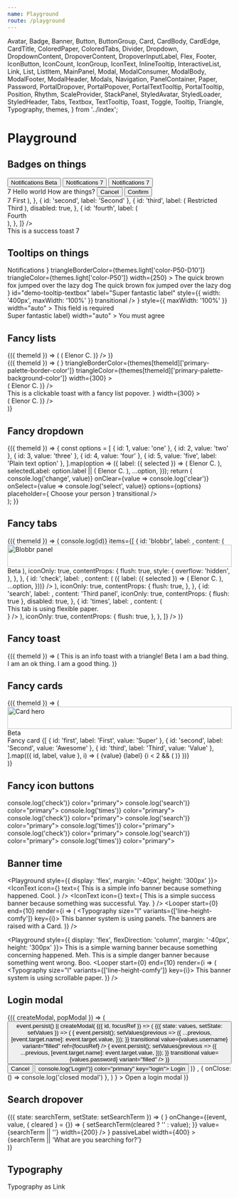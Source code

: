 ```yaml
---
name: Playground
route: /playground
---
```


  Avatar,
  Badge,
  Banner,
  Button,
  ButtonGroup,
  Card,
  CardBody,
  CardEdge,
  CardTitle,
  ColoredPaper,
  ColoredTabs,
  Divider,
  Dropdown,
  DropdownContent,
  DropoverContent,
  DropoverInputLabel,
  Flex,
  Footer,
  IconButton,
  IconCount,
  IconGroup,
  IconText,
  InlineTooltip,
  InteractiveList,
  Link,
  List,
  ListItem,
  MainPanel,
  Modal,
  ModalConsumer,
  ModalBody,
  ModalFooter,
  ModalHeader,
  Modals,
  Navigation,
  PanelContainer,
  Paper,
  Password,
  PortalDropover,
  PortalPopover,
  PortalTextTooltip,
  PortalTooltip,
  Position,
  Rhythm,
  ScaleProvider,
  StackPanel,
  StyledAvatar,
  StyledLoader,
  StyledHeader,
  Tabs,
  Textbox,
  TextTooltip,
  Toast,
  Toggle,
  Tooltip,
  Triangle,
  Typography,
  themes,
} from '../index';

# Playground

## Badges on things

<Playground>
  <ThemeWrapper>
    <Rhythm m={2}>
      <Button color="primary">
        <Flex wrap={false} inflexible direction="row" alignItems="center" justifyContent="center">
          Notifications
          <Rhythm ml={2}>
            <Badge shape="label" contrast>
              Beta
            </Badge>
          </Rhythm>
        </Flex>
      </Button>
      <Button color="primary">
        <Flex wrap={false} inflexible direction="row" alignItems="center" justifyContent="center">
          Notifications
          <Badge position="top-right" shape="count" color="warning">
            7
          </Badge>
        </Flex>
      </Button>
      <Button color="warning" weight="outline">
        <Flex wrap={false} inflexible direction="row" alignItems="center" justifyContent="center">
          Notifications
          <Badge position="top-right" shape="count" color="warning">
            7
          </Badge>
        </Flex>
      </Button>
    </Rhythm>
  </ThemeWrapper>
</Playground>

<div style="height: 50px" />

<Playground>
  <ThemeWrapper>
    <div style={{ width: '300px', height: '200px', maxWidth: '100%' }}>
      <Card hoverable raised full style={{ overflow: 'visible' }}>
        <Badge position="top-right" shape="count" color="warning">
          7
        </Badge>
        <Paper flexible color="secondary">
          <CardBody>
            <CardTitle>Hello world</CardTitle>
            <CardTitle variant="subtitle">How are things?</CardTitle>
          </CardBody>
        </Paper>
        <CardEdge>
          <ColoredPaper flexible colorId="P25" style={{ alignItems: 'flex-end', justifyContent: 'center' }}>
            <Rhythm m={2}>
              <ButtonGroup spacing="comfy">
                <Button contrast weight="text" key="cancel">
                  Cancel
                </Button>
                <Button contrast weight="outline" key="confirm">
                  Confirm
                </Button>
              </ButtonGroup>
            </Rhythm>
          </ColoredPaper>
        </CardEdge>
      </Card>
    </div>
  </ThemeWrapper>
</Playground>

<div style="height: 50px" />

<Playground>
  <ThemeWrapper>
    <Navigation
      animated
      selectedId="first"
      style={{ maxWidth: '200px' }}
      vertical
      items={[
        {
          id: 'first',
          label: (
            <Flex wrap={false} inflexible direction="row" alignItems="center" justifyContent="center">
              <Badge position="top-right" shape="count" color="warning">
                7
              </Badge>
              First
            </Flex>
          ),
        },
        { id: 'second', label: 'Second' },
        {
          id: 'third',
          label: (
            <Flex wrap={false} inflexible direction="row" alignItems="center" justifyContent="center">
              <Position location="right-center" variant="inside">
                <Rhythm ml={4}>
                  <Badge shape="label" color="primary">
                    Restricted
                  </Badge>
                </Rhythm>
              </Position>
              Third
            </Flex>
          ),
          disabled: true,
        },
        {
          id: 'fourth',
          label: (
            <div style={{ position: 'relative' }}>
              <Position location="right-center" variant="outside">
                <Rhythm ml={2}>
                  <Badge shape="marker" color="primary" />
                </Rhythm>
              </Position>
              Fourth
            </div>
          ),
        },
      ]}
    />
  </ThemeWrapper>
</Playground>

<div style="height: 50px" />

<Playground>
  <ThemeWrapper>
    <Toast id="demo-success-toast" title="Hello world" level="success" style={{ maxWidth: '100%' }}>
      This is a success toast
      <Badge position="top-right" shape="count" color="warning">
        7
      </Badge>
    </Toast>
  </ThemeWrapper>
</Playground>

## Tooltips on things

<Playground>
  <ThemeWrapper>
    <InlineTooltip
      hoverable={false}
      position="top-center"
      toggler={
        <Button color="warning" weight="outline">
          Notifications
        </Button>
      }
      triangleBorderColor={themes.light['color-P50-D10']}
      triangleColor={themes.light['color-P50']}
      width={250}
    >
      <ColoredPaper bordered style={{ borderRadius: '2px' }} colorId="P50" container="popover">
        <Typography as="div" size="s" variants="line-height-comfy">
          The quick brown fox jumped over the lazy dog The quick brown fox jumped over the lazy dog
        </Typography>
      </ColoredPaper>
    </InlineTooltip>
  </ThemeWrapper>
</Playground>

<div style="height: 50px" />

<Playground>
  <ThemeWrapper>
    <PortalTextTooltip
      hoverable={false}
      position="right-center"
      toggler={
        <Textbox
          clearable
          iconBefore={<SearchIcon />}
          id="demo-tooltip-textbox"
          label="Super fantastic label"
          style={{ width: '400px', maxWidth: '100%' }}
          transitional
        />
      }
      style={{ maxWidth: '100%' }}
      width="auto"
    >
      <Typography variants="no-wrap">This field is required</Typography>
    </PortalTextTooltip>
  </ThemeWrapper>
</Playground>

<div style="height: 50px" />

<Playground>
  <ThemeWrapper>
    <PortalTextTooltip
      position="left-center"
      toggler={<Toggle id="demo-tooltip-toggle">Super fantastic label</Toggle>}
      width="auto"
    >
      <Typography variants="no-wrap">You must agree</Typography>
    </PortalTextTooltip>
  </ThemeWrapper>
</Playground>

## Fancy lists

<Playground>
  <ThemeWrapper withThemeId>
    {({ themeId }) => (
      <List outline="shadowed" as="div" style={{ width: '300px', maxWidth: '100%' }}>
        <Looper
          start={0}
          end={5}
          render={i => (
            <ListItem
              key={i}
              disabled={i === 4}
              style={{ '--list-item-text-color': themes[themeId]['secondary-palette-text-color'] }}
            >
              <Flex direction="row" alignItems="center" justifyContent="flex-start">
                <Avatar
                  imgSrc="/public/images/avatar.jpg"
                  initials="EC"
                  style={{ border: `1px solid ${themes[themeId]['primary-palette-border-color']}` }}
                />
                <Rhythm mx={4}>
                  <Flex flexible>
                    <Typography weight="bold">Elenor C.</Typography>
                  </Flex>
                </Rhythm>
                <Typography color="accent-primary" variants="line-height-smash">
                  <CheckIcon scale="medium" />
                </Typography>
              </Flex>
            </ListItem>
          )}
        />
      </List>
    )}
  </ThemeWrapper>
</Playground>

<div style="height: 50px" />

<Playground>
  <ThemeWrapper withThemeId>
    {({ themeId }) => (
      <Flex direction="row" justifyContent="space-between" alignItems="center" wrap>
        <PortalTooltip
          height={200}
          initialVisible
          permanent
          position="right-center"
          toggler={<BlobbrIcon aria-label="Blobbr" size={40} />}
          triangleBorderColor={themes[themeId]['primary-palette-border-color']}
          triangleColor={themes[themeId]['primary-palette-background-color']}
          width={300}
        >
          <div
            className={cx(
              scrollbar['scrollbar--small'],
              scrollbar['scrollbar--primary'],
              scrollbar[`scrollbar--${themeId}`],
            )}
            style={{
              height: '200px',
              width: '300px',
              overflowY: 'auto',
              margin: '1px',
              boxShadow: themes[themeId]['box-shadow-10'],
            }}
          >
            <List outline="bordered" variant="primary" as="div">
              <Looper
                start={0}
                end={5}
                render={i => (
                  <ListItem
                    key={i}
                    disabled={i === 4}
                    style={{ '--list-item-text-color': themes[themeId]['secondary-palette-text-color'] }}
                  >
                    <Flex direction="row" alignItems="center" justifyContent="flex-start">
                      <Avatar
                        imgSrc="/public/images/avatar.jpg"
                        initials="EC"
                        style={{ border: `1px solid ${themes[themeId]['primary-palette-border-color']}` }}
                      />
                      <Rhythm mx={4}>
                        <Flex flexible>
                          <Typography weight="bold">Elenor C.</Typography>
                        </Flex>
                      </Rhythm>
                      <Typography color="accent-primary" variants="line-height-smash">
                        <CheckIcon scale="medium" />
                      </Typography>
                    </Flex>
                  </ListItem>
                )}
              />
            </List>
          </div>
        </PortalTooltip>
        <PortalPopover
          height={200}
          offset={{ vertical: -3 }}
          position="bottom-center"
          toggler={
            <Toast level="info" title="Hello world">
              This is a clickable toast with a fancy list popover.
            </Toast>
          }
          width={300}
        >
          <div
            className={cx(
              scrollbar['scrollbar--small'],
              scrollbar['scrollbar--primary'],
              scrollbar[`scrollbar--${themeId}`],
            )}
            style={{ height: '100%', overflowY: 'auto', boxShadow: themes[themeId]['box-shadow-10'] }}
          >
            <List
              as="div"
              outline="divided"
              style={{ borderLeft: `4px solid ${themes[themeId]['primary-palette-accent-color']}` }}
              variant="primary"
            >
              <Looper
                start={0}
                end={5}
                render={i => (
                  <ListItem
                    key={i}
                    disabled={i === 4}
                    style={{ '--list-item-text-color': themes[themeId]['secondary-palette-text-color'] }}
                  >
                    <Flex direction="row" alignItems="center" justifyContent="flex-start">
                      <Avatar
                        imgSrc="/public/images/avatar.jpg"
                        initials="EC"
                        style={{ border: `1px solid ${themes[themeId]['primary-palette-border-color']}` }}
                      />
                      <Rhythm mx={4}>
                        <Flex flexible>
                          <Typography weight="bold">Elenor C.</Typography>
                        </Flex>
                      </Rhythm>
                      <Typography color="accent-primary" variants="line-height-smash">
                        <CheckIcon scale="medium" />
                      </Typography>
                    </Flex>
                  </ListItem>
                )}
              />
            </List>
          </div>
        </PortalPopover>
      </Flex>
    )}
  </ThemeWrapper>
</Playground>

## Fancy dropdown

<Playground>
  <ThemeWrapper withThemeId>
    {({ themeId }) => {
      const options = [
        { id: 1, value: 'one' },
        { id: 2, value: 'two' },
        { id: 3, value: 'three' },
        { id: 4, value: 'four' },
        { id: 5, value: 'five', label: 'Plain text option' },
      ].map(option => ({
        label: ({ selected }) => (
          <Flex flexible direction="row" alignItems="center" justifyContent="flex-start">
            <Avatar
              imgSrc="/public/images/avatar.jpg"
              initials="EC"
              style={{ border: `1px solid ${themes[themeId]['primary-palette-border-color']}` }}
            />
            <Rhythm mx={4}>
              <Flex flexible>
                <Typography weight="bold">Elenor C.</Typography>
              </Flex>
            </Rhythm>
            <Typography color={selected ? 'contrast' : 'accent-primary'} variants="line-height-smash">
              <CheckIcon scale="medium" />
            </Typography>
          </Flex>
        ),
        selectedLabel: option.label || (
          <Rhythm px={4}>
            <Flex flexible direction="row" alignItems="center" justifyContent="flex-start">
              <Avatar
                imgSrc="/public/images/avatar.jpg"
                initials="EC"
                style={{ border: `1px solid ${themes[themeId]['primary-palette-border-color']}` }}
              />
              <Rhythm mx={4}>
                <Flex flexible>
                  <Typography weight="bold">Elenor C.</Typography>
                </Flex>
              </Rhythm>
            </Flex>
          </Rhythm>
        ),
        ...option,
      }));
      return (
        <div style={{ width: '400px', maxWidth: '100%', height: '200px' }}>
          <Dropdown
            arrowIconSize={12}
            dropdownContent={DropdownContent}
            initialSelected={options[0]}
            label="Super awesome dropdown"
            layout="raised"
            listOutline="divided"
            listSize="medium"
            onChange={value => console.log('change', value)}
            onClear={value => console.log('clear')}
            onSelect={value => console.log('select', value)}
            options={options}
            placeholder={
              <Rhythm px={4} style={{ opacity: 0.5 }}>
                <Flex flexible direction="row" alignItems="center" justifyContent="flex-start">
                  <StyledAvatar backgroundColor={themes[themeId]['primary-palette-quietest-color']} initials=" " />
                  <Rhythm mx={4}>
                    <Flex flexible>Choose your person</Flex>
                  </Rhythm>
                </Flex>
              </Rhythm>
            }
            transitional
          />
        </div>
      );
    }}
  </ThemeWrapper>
</Playground>

## Fancy tabs

<Playground>
  <ThemeWrapper withThemeId>
    {({ themeId }) => (
      <ScaleProvider scale="small">
        <Card hoverable raised full style={{ maxWidth: '300px' }}>
          <ColoredTabs
            colorId="P50"
            initialSelected="check"
            vertical
            onSelect={(event, id) => console.log(id)}
            items={[
              {
                id: 'blobbr',
                label: <BlobbrIcon style={{ display: 'block' }} />,
                content: (
                  <React.Fragment>
                    <img
                      src="/public/images/avatar.jpg"
                      width="100%"
                      alt="Blobbr panel"
                      style={{
                        opacity: 0.1,
                        filter: 'blur(3px) grayscale(1)',
                        transform: 'scale(1.1)',
                      }}
                    />
                    <Position location="bottom-right" variant="inside" style={{ zIndex: 10 }}>
                      <Triangle position="bottom-right" size={18} color={themes[themeId]['color-accent-primary']}>
                        <Typography
                          color="contrast"
                          as="div"
                          size="xxs"
                          style={{
                            position: 'absolute',
                            left: 0,
                            bottom: 0,
                            transform: 'rotate(-45deg) translate(50%, 30%)',
                          }}
                          variants={['uppercase', 'letter-spacing-comfy']}
                          weight="bold"
                        >
                          Beta
                        </Typography>
                      </Triangle>
                    </Position>
                  </React.Fragment>
                ),
                iconOnly: true,
                contentProps: {
                  flush: true,
                  style: {
                    overflow: 'hidden',
                  },
                },
              },
              {
                id: 'check',
                label: <CheckIcon style={{ display: 'block' }} />,
                content: (
                  <InteractiveList
                    initialSelected={4}
                    selectOnFocus
                    outline="divided"
                    variant="primary"
                    items={[{ id: 1 }, { id: 2 }, { id: 3 }, { id: 4 }, { id: 5 }].map(option => ({
                      label: ({ selected }) => (
                        <Flex flexible direction="row" alignItems="center" justifyContent="flex-start">
                          <Avatar
                            imgSrc="/public/images/avatar.jpg"
                            initials="EC"
                            style={{ border: `1px solid ${themes[themeId]['primary-palette-border-color']}` }}
                          />
                          <Rhythm mx={4}>
                            <Flex flexible>
                              <Typography weight="bold">Elenor C.</Typography>
                            </Flex>
                          </Rhythm>
                          <Typography color={selected ? 'contrast' : 'accent-primary'} variants="line-height-smash">
                            <CheckIcon scale="medium" />
                          </Typography>
                        </Flex>
                      ),
                      ...option,
                    }))}
                  />
                ),
                iconOnly: true,
                contentProps: {
                  flush: true,
                },
              },
              {
                id: 'search',
                label: <SearchIcon style={{ display: 'block' }} />,
                content: 'Third panel',
                iconOnly: true,
                contentProps: { flush: true },
                disabled: true,
              },
              {
                id: 'times',
                label: <TimesIcon style={{ display: 'block' }} />,
                content: (
                  <Rhythm py={2} px={5}>
                    <Paper flexible color="secondary">
                      <Looper start={0} end={10} render={i => <div key={i}>This tab is using flexible paper.</div>} />
                    </Paper>
                  </Rhythm>
                ),
                iconOnly: true,
                contentProps: {
                  flush: true,
                },
              },
            ]}
          />
        </Card>
      </ScaleProvider>
    )}
  </ThemeWrapper>
</Playground>

## Fancy toast

<Playground>
  <ThemeWrapper withThemeId>
    {({ themeId }) => (
      <Flex direction="row" justifyContent="space-between" wrap>
        <Toast id="demo-triangle-toast" immediate title="Hello world" level="info">
          This is an info toast with a triangle!
          <Position location="top-right" variant="inside">
            <Triangle position="top-right" size={18} color={themes[themeId]['primary-palette-accent-color']}>
              <Typography
                color="contrast"
                as="div"
                size="xxs"
                style={{ position: 'absolute', top: 0, left: 0, transform: 'rotate(45deg) translate(50%, -20%)' }}
                variants={['uppercase', 'letter-spacing-comfy']}
                weight="bold"
              >
                Beta
              </Typography>
            </Triangle>
          </Position>
        </Toast>
        <Toast id="demo-marker-toast" level="info">
          <Flex direction="row" justifyContent="flex-start" alignItems="center">
            <Rhythm mr={2}>
              <Badge shape="marker" color="danger" />
            </Rhythm>
            <Typography color="danger">I am a bad thing.</Typography>
          </Flex>
          <Flex direction="row" justifyContent="flex-start" alignItems="center">
            <Rhythm mr={2}>
              <Badge shape="marker" color="warning" />
            </Rhythm>
            <Typography color="warning">I am an ok thing.</Typography>
          </Flex>
          <Flex direction="row" justifyContent="flex-start" alignItems="center">
            <Rhythm mr={2}>
              <Badge shape="marker" color="success" />
            </Rhythm>
            <Typography color="success">I am a good thing.</Typography>
          </Flex>
        </Toast>
      </Flex>
    )}
  </ThemeWrapper>
</Playground>

## Fancy cards

<Playground>
  <ThemeWrapper withThemeId>
    {({ themeId }) => (
      <Flex direction="row" alignItems="flex-start" justifyContent="space-between">
        <div style={{ width: '200px', maxWidth: '100%' }}>
          <Card hoverable raised magnify full>
            <CardBody flush>
              <img
                src="/public/images/avatar.jpg"
                width="100%"
                alt="Card hero"
                style={{
                  opacity: 0.3,
                  filter: 'blur(3px) grayscale(1)',
                  transform: 'scale(1.1)',
                }}
              />
              <Position location="top-right" variant="inside">
                <Triangle position="top-right" size={18} color={themes[themeId]['primary-palette-accent-color']}>
                  <Typography
                    color="contrast"
                    as="div"
                    size="xxs"
                    style={{ position: 'absolute', top: 0, left: 0, transform: 'rotate(45deg) translate(50%, -20%)' }}
                    variants={['uppercase', 'letter-spacing-comfy']}
                    weight="bold"
                  >
                    Beta
                  </Typography>
                </Triangle>
              </Position>
              <StyledLoader size={90} color="#fff" style={{ opacity: 0.9 }} position="absolute" />
            </CardBody>
            <CardBody flush>
              <Paper color="secondary">
                <Rhythm p={3}>
                  <List
                    inactive
                    outline="unboxed"
                    rounded
                    variant="primary"
                    items={[
                      { id: 'normal0', label: 'Normal' },
                      { id: 'selected', label: 'Selected', selected: true },
                      { id: 'normal1', label: 'Normal' },
                      { id: 'normal2', label: 'Normal' },
                    ]}
                  />
                </Rhythm>
              </Paper>
            </CardBody>
          </Card>
        </div>
        <div style={{ width: '300px' }}>
          <Card raised full>
            <StyledHeader backgroundColor="#393945" textColor="#fff" height={50}>
              <Rhythm px={5}>Fancy card</Rhythm>
            </StyledHeader>
            <CardBody flush>
              <Paper color="primary" container="panel">
                <Flex direction="row" alignItems="center" justifyContent="center" full>
                  <Typography volume="quietest">
                    <MoonIcon size={42} />
                  </Typography>
                </Flex>
              </Paper>
            </CardBody>
            <Divider volume="quieter" />
            <Rhythm px={5} py={4}>
              <Flex direction="row" justifyContent="space-between">
                {[
                  { id: 'first', label: 'First', value: 'Super' },
                  { id: 'second', label: 'Second', value: 'Awesome' },
                  { id: 'third', label: 'Third', value: 'Value' },
                ].map(({ id, label, value }, i) => (
                  <React.Fragment key={id}>
                    <Flex justifyContent="center" direction="column" flexible>
                      <Typography color="secondary" size="xs" weight="bold" variants={['line-height-comfy', 'no-wrap']}>
                        {value}
                      </Typography>
                      <Typography variants={['xsmall-caps']} volume="quiet">
                        {label}
                      </Typography>
                    </Flex>
                    {i < 2 && (
                      <Rhythm mr={4}>
                        <Divider volume="quieter" orientation="vertical" style={{ height: '24px' }} />
                      </Rhythm>
                    )}
                  </React.Fragment>
                ))}
              </Flex>
            </Rhythm>
            <Footer bordered volume="quiet">
              <Rhythm px={5}>
                <Flex
                  full
                  direction="row"
                  alignItems="center"
                  justifyContent="space-between"
                  style={{ height: '48px' }}
                >
                  <IconCount label="Example" icon={CheckIcon} count={13} />
                  <IconCount label="Example" icon={TimesIcon} iconSize={10} count={24} />
                  <IconCount label="Example" icon={HeartIcon} iconSize={15} count={9} />
                  <IconCount label="Example" icon={BlobbrIcon} />
                </Flex>
              </Rhythm>
            </Footer>
          </Card>
        </div>
      </Flex>
    )}
  </ThemeWrapper>
</Playground>

## Fancy icon buttons

<Playground>
  <ThemeWrapper>
    <Flex>
      <IconGroup scale="medium">
        <Rhythm m={2}>
          <IconButton onClick={() => console.log('check')} color="primary">
            <CheckIcon />
          </IconButton>
          <IconButton onClick={() => console.log('search')} color="primary">
            <SearchIcon />
            <Badge position="top-right" shape="point" color="warning" />
          </IconButton>
          <IconButton onClick={() => console.log('times')} color="primary">
            <TimesIcon />
          </IconButton>
        </Rhythm>
      </IconGroup>
      <IconGroup scale="medium">
        <Rhythm m={1}>
          <IconButton shape="square" onClick={() => console.log('check')} color="primary">
            <CheckIcon />
          </IconButton>
          <IconButton shape="square" onClick={() => console.log('search')} color="primary">
            <SearchIcon />
            <Badge position="top-right" shape="marker" color="warning" outlined />
          </IconButton>
          <IconButton shape="square" onClick={() => console.log('times')} color="primary">
            <TimesIcon />
          </IconButton>
        </Rhythm>
      </IconGroup>
      <IconGroup scale="medium">
        <Rhythm m={1}>
          <IconButton shape="round" onClick={() => console.log('check')} color="primary">
            <CheckIcon />
          </IconButton>
          <IconButton shape="round" onClick={() => console.log('search')} color="primary">
            <SearchIcon />
            <Badge position="top-right" shape="point" color="warning" />
          </IconButton>
          <IconButton shape="round" onClick={() => console.log('times')} color="primary">
            <TimesIcon />
          </IconButton>
        </Rhythm>
      </IconGroup>
    </Flex>
  </ThemeWrapper>
</Playground>

## Banner time

<Playground style={{ display: 'flex', margin: '-40px', height: '300px' }}>
  <ThemeWrapper>
    <PanelContainer orientation="horizontal">
      <StackPanel position="top" open>
        <Card squared raised>
          <Banner immediate level="info">
            <IconText
              icon={<BlobbrIcon size={18} />}
              text={
                <Rhythm ml={3} wrapper="span">
                  This is a simple info banner because something happened. Cool.
                </Rhythm>
              }
            />
          </Banner>
          <Banner immediate level="success">
            <IconText
              icon={<BlobbrIcon size={18} />}
              text={
                <Rhythm ml={3} wrapper="span">
                  This is a simple success banner because something was successful. Yay.
                </Rhythm>
              }
            />
          </Banner>
        </Card>
      </StackPanel>
      <MainPanel>
        <Paper scrollable flexible color="primary" container="panel">
          <Looper
            start={0}
            end={10}
            render={i => (
              <Typography size="l" variants={['line-height-comfy']} key={i}>
                This banner system is using panels. The banners are raised with a Card.
              </Typography>
            )}
          />
        </Paper>
      </MainPanel>
    </PanelContainer>
  </ThemeWrapper>
</Playground>

<div style="height: 50px" />

<Playground style={{ display: 'flex', flexDirection: 'column', margin: '-40px', height: '300px' }}>
  <ThemeWrapper>
    <Banner immediate level="warning">
      This is a simple warning banner because something concerning happened. Meh.
    </Banner>
    <Banner immediate level="danger">
      This is a simple danger banner because something went wrong. Boo.
    </Banner>
    <Paper scrollable flexible color="primary" container="panel">
      <Looper
        start={0}
        end={10}
        render={i => (
          <Typography size="l" variants={['line-height-comfy']} key={i}>
            This banner system is using scrollable paper.
          </Typography>
        )}
      />
    </Paper>
  </ThemeWrapper>
</Playground>

## Login modal

<Playground>
  <ThemeWrapper>
    <Modals>
      <ModalConsumer>
        {({ createModal, popModal }) => (
          <Rhythm m={2}>
            <Button
              color="primary"
              onClick={event =>
                event.persist() ||
                createModal(
                  <Modal id="demo-login-modal" focusable size="medium">
                    {({ id, focusRef }) => (
                      <React.Fragment>
                        <ModalHeader modalId={id} title="Login" />
                        <ModalBody scrollable>
                          <Rhythm py={4} grouped>
                            <StateWrapper initialState={{}}>
                              {({ state: values, setState: setValues }) => (
                                <React.Fragment>
                                  <Rhythm mb={2}>
                                    <Textbox
                                      id="login-username"
                                      label="Username"
                                      name="username"
                                      onChange={event => {
                                        event.persist();
                                        setValues(previous => ({
                                          ...previous,
                                          [event.target.name]: event.target.value,
                                        }));
                                      }}
                                      transitional
                                      value={values.username}
                                      variant="filled"
                                      ref={focusRef}
                                    />
                                  </Rhythm>
                                  <Rhythm mt={6} mb={6}>
                                    <Password
                                      id="login-password"
                                      label="Password"
                                      name="password"
                                      onChange={event => {
                                        event.persist();
                                        setValues(previous => ({
                                          ...previous,
                                          [event.target.name]: event.target.value,
                                        }));
                                      }}
                                      transitional
                                      value={values.password}
                                      variant="filled"
                                    />
                                  </Rhythm>
                                </React.Fragment>
                              )}
                            </StateWrapper>
                          </Rhythm>
                        </ModalBody>
                        <ModalFooter bordered>
                          <Flex justifyContent="flex-end">
                            <ButtonGroup spacing="comfy" color="primary" key="cancel">
                              <Button key="cancel" onClick={popModal} color="neutral" weight="text">
                                Cancel
                              </Button>
                              <Button key="submit" onClick={() => console.log('Login!')} color="primary" key="login">
                                Login
                              </Button>
                            </ButtonGroup>
                          </Flex>
                        </ModalFooter>
                      </React.Fragment>
                    )}
                  </Modal>,
                  { onClose: () => console.log('closed modal') },
                )
              }
            >
              Open a login modal
            </Button>
          </Rhythm>
        )}
      </ModalConsumer>
    </Modals>
  </ThemeWrapper>
</Playground>

## Search dropover

<Playground>
  <ThemeWrapper>
    <StateWrapper>
      {({ state: searchTerm, setState: setSearchTerm }) => (
        <Rhythm mb={6} grouped>
          <PortalDropover
            contentProps={{ portal: 'fixed' }}
            label={
              <DropoverInputLabel>
                <Textbox
                  aria-label="Search"
                  clearable
                  iconBefore={<SearchIcon size={14} />}
                  onChange={(event, value, { cleared } = {}) => {
                    setSearchTerm(cleared ? '' : value);
                  }}
                  value={searchTerm || ''}
                  width={200}
                />
              </DropoverInputLabel>
            }
            passiveLabel
            width={400}
          >
            <DropoverContent>
              <Rhythm py={5}>
                <div>{searchTerm || 'What are you searching for?'}</div>
              </Rhythm>
            </DropoverContent>
          </PortalDropover>
        </Rhythm>
      )}
    </StateWrapper>
  </ThemeWrapper>
</Playground>

## Typography

<Playground>
  <ThemeWrapper>
    <Typography as={Link} volume="quietest" href="#typography">
      Typography as Link
    </Typography>
  </ThemeWrapper>
</Playground>
